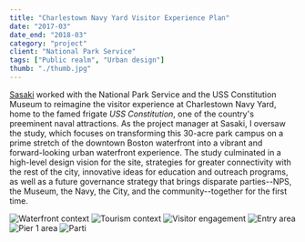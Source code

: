 ```yaml
---
title: "Charlestown Navy Yard Visitor Experience Plan"
date: "2017-03"
date_end: "2018-03"
category: "project"
client: "National Park Service"
tags: ["Public realm", "Urban design"]
thumb: "./thumb.jpg"
---
```

[Sasaki](http://www.sasaki.com) worked with the National Park Service and the USS Constitution Museum to reimagine the visitor experience at Charlestown Navy Yard, home to the famed frigate _USS Constitution_, one of the country's preeminent naval attractions. As the project manager at Sasaki, I oversaw the study, which focuses on transforming this 30-acre park campus on a prime stretch of the downtown Boston waterfront into a vibrant and forward-looking urban waterfront experience. The study culminated in a high-level design vision for the site, strategies for greater connectivity with the rest of the city, innovative ideas for education and outreach programs, as well as a future governance strategy that brings disparate parties--NPS, the Museum, the Navy, the City, and the community--together for the first time.

![Waterfront context](9.context.jpg "CNY's context within Boston's bustling waterfront")
![Tourism context](8.research.jpg "CNY's position relative to other Boston area tourist attractions")
![Visitor engagement](_DSF0039.JPG "Visitor research and engagement")
![Entry area](4.entry.jpg "Entry area")
![Pier 1 area](5.pier1.jpg "Vision for enhanced Pier 1, showing 4-season activities and space for flexible programs")
![Parti](3.parti.jpg)